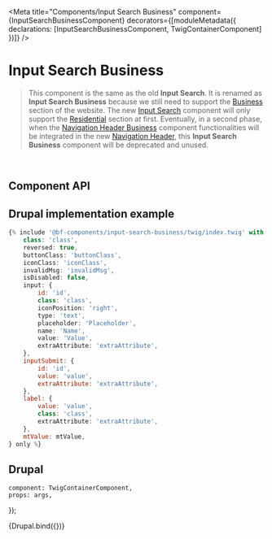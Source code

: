 
<Meta
    title="Components/Input Search Business"
    component={InputSearchBusinessComponent}
    decorators={[moduleMetadata({ declarations: [InputSearchBusinessComponent, TwigContainerComponent] })]}
/>

# Input Search Business

> This component is the same as the old **Input Search**.
It is renamed as **Input Search Business** because we still need
to support the [Business](https://videotron.com/en/business) section
of the website. The new [Input Search](/story/components-input-search--drupal)
component will only support the [Residential](https://videotron.com/en) section at first.
Eventually, in a second phase, when the [Navigation Header Business](/story/components-navigation-header-business--drupal)
component functionalities will be integrated in the new [Navigation Header](/story/components-navigation-header--drupal),
this **Input Search Business** component will be deprecated and unused.

<br />

## Component API

<ArgsTable of={InputSearchBusinessComponent} />

## Drupal implementation example

```jsx
{% include '@bf-components/input-search-business/twig/index.twig' with {
    class: 'class',
    reversed: true,
    buttonClass: 'buttonClass',
    iconClass: 'iconClass',
    invalidMsg: 'invalidMsg',
    isDisabled: false,
    input: {
        id: 'id',
        class: 'class',
        iconPosition: 'right',
        type: 'text',
        placeholder: 'Placeholder',
        name: 'Name',
        value: 'Value',
        extraAttribute: 'extraAttribute',
    },
    inputSubmit: {
        id: 'id',
        value: 'value',
        extraAttribute: 'extraAttribute',
    },
    label: {
        value: 'value',
        class: 'class',
        extraAttribute: 'extraAttribute',
    },
    mtValue: mtValue,
} only %}
```

## Drupal

    component: TwigContainerComponent,
    props: args,
});

<Canvas withSource="none">
    <Story
        name="Drupal"
        height="300px"
        args={{
            elementPath: 'components/input-search/_doc/template.drupal',
            "label": {
                "value": "Label",
            },
            "input": {
                "placeholder": "What are you looking for?",
            },
            _isInvalid: false,
        }}
    >
        {Drupal.bind({})}
    </Story>
</Canvas>
